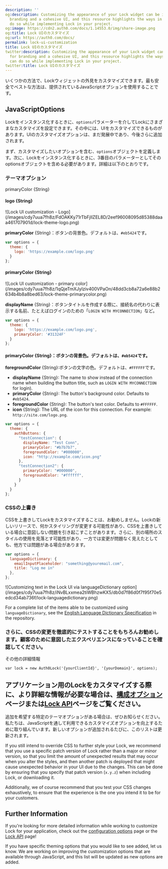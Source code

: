 ```yaml
---
description: ''
og:description: Customizing the appearance of your Lock widget can be important for
  branding and a cohesive UI, and this resource highlights the ways in which you can
  do so while implementing Lock in your project.
og:image: https://cdn2.auth0.com/docs/1.14553.0/img/share-image.png
og:title: Lock UIのカスタマイズ
og:url: https://auth0.com/docs/
permalink: lock-ui-customization
title: Lock UIのカスタマイズ
twitter:description: Customizing the appearance of your Lock widget can be important
  for branding and a cohesive UI, and this resource highlights the ways in which you
  can do so while implementing Lock in your project.
twitter:title: Lock UIのカスタマイズ
---
```


いくつかの方法で、Lockウィジェットの外見をカスタマイズできます。最も安全でベストな方法は、提供されているJavaScriptオプションを使用することです。

## JavaScriptOptions

Lockをインスタンス化するときに、`options`パラメーターを介してLockにさまざまなカスタマイズを設定できます。その中には、UIをカスタマイズできるものがあります。UIのカスタマイズオプションは、まだ発展中であり、今後さらに追加されます。

まず、カスタマイズしたいオプションを含む、`options`オブジェクトを定義します。次に、Lockをインスタンス化するときに、3番目のパラメーターとしてそのoptionsオブジェクトを含める必要があります。詳細は以下のとおりです。

### テーマオプション

primaryColor {String}

#### logo \{String}

<Frame>![Lock UI customization - Logo](/images/cdy7uua7fh8z/FdOAKKy71rTbFjIlZEL8D/2eef96008095d85388daaa461707901d/lock-theme-logo.png)</Frame>

**primaryColor** {String}：ボタンの背景色。デフォルトは、`#eb5424`です。

```js lines
var options = {
  theme: {
    logo: 'https://example.com/logo.png'
  }
};
```

#### primaryColor \{String}

<Frame>![Lock UI customization - primary color](/images/cdy7uua7fh8z/1qQjeTmXJyIziv400VPaOn/48dd3cb8a72a6e88b2634b4b8a8bed63/lock-theme-primarycolor.png)</Frame>

**displayName** {String}：ボタンタイトルを作成する際に、接続名の代わりに表示する名前、たとえばログインのための「`LOGIN WITH MYCONNECTION`」など。

```js lines
var options = {
  theme: {
    logo: 'https://example.com/logo.png',
    primaryColor: '#31324F'
  }
};
```

#### **primaryColor** {String}：ボタンの背景色。デフォルトは、`#eb5424`です。

**foregroundColor** {String}:ボタンの文字の色。デフォルトは、`#FFFFFF`です。

* **displayName** \{String}: The name to show instead of the connection name when building the button title, such as `LOGIN WITH MYCONNECTION` for login).
* **primaryColor** \{String}: The button's background color. Defaults to `#eb5424`.
* **foregroundColor** \{String}: The button's text color. Defaults to `#FFFFFF`.
* **icon** \{String}: The URL of the icon for this connection. For example: `http://site.com/logo.png`.

```js lines
var options = {
  theme: {
    authButtons: {
      "testConnection": {
        displayName: "Test Conn",
        primaryColor: "#b7b7b7",
        foregroundColor: "#000000",
        icon: "http://example.com/icon.png"
      },
      "testConnection2": {
        primaryColor: "#000000",
        foregroundColor: "#ffffff",
      }
    }
  }
};
```

### CSSの上書き

CSSを上書きしてLockをカスタマイズすることは、お勧めしません。Lockの新しいリリースで、何かスタイリングが変更する可能性があり、CSSを上書きしている場合に意図しない問題を引き起こすことがあります。さらに、別の場所のスタイルの使用を見落とす可能性があり、一方では変更が問題なく見えたとしても、他方では問題がある場合があります。

```js lines
var options = {
  languageDictionary: {
    emailInputPlaceholder: "something@youremail.com",
    title: "Log me in"
  },
};
```

<Frame>![Customizing text in the Lock UI via languageDictionary option](/images/cdy7uua7fh8z/iNvBLxxmea2tiWBhzwKX5/db0d7f86d0f7f95f70e5edcd34ab736f/lock-languagedictionary.png)</Frame>

For a complete list of the items able to be customized using `languageDictionary`, see the [English Language Dictionary Specification](https://github.com/auth0/lock/blob/master/src/i18n/en.js) in the repository.

### さらに、CSSの変更を徹底的にテストすることをもちろんお勧めします。顧客のために意図したエクスペリエンスになっていることを確認してください。

その他の詳細情報

`var lock = new Auth0Lock('{yourClientId}', '{yourDomain}', options);`

## アプリケーション用のLockをカスタマイズする際に、より詳細な情報が必要な場合は、[構成オプション](/libraries/lock/lock-configuration)ページまたは[Lock API](/libraries/lock/lock-api-reference)ページをご覧ください。

追加を希望する特定のテーマオプションがある場合は、ぜひお知らせください。私たちは、JavaScriptを通して利用できるカスタマイズオプションを向上するために取り組んでいます。新しいオプションが追加されるたびに、このリストは更新されます。

If you still intend to override CSS to further style your Lock, we recommend that you use a specific patch version of Lock rather than a major or minor version, so that you limit the amount of unexpected results that may occur when you alter the styles, and then another patch is deployed that might cause unexpected behavior in your UI due to the changes. This can be done by ensuring that you specify that patch version (`x.y.z`) when including Lock, or downloading it.

Additionally, we of course recommend that you test your CSS changes exhaustively, to ensure that the experience is the one you intend it to be for your customers.

## Further Information

If you're looking for more detailed information while working to customize Lock for your application, check out the [configuration options](/docs/libraries/lock/lock-configuration) page or the [Lock API](/docs/libraries/lock/lock-api-reference) page!

If you have specific theming options that you would like to see added, let us know. We are working on improving the customization options that are available through JavaScript, and this list will be updated as new options are added.